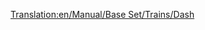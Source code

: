 [[Translation:en/Manual/Base Set/Trains/Dash]]
{{en/Trains|Image=[[File:en/Dash.png]]
|Name="Dash"
|Cost=£16,406 ($32.812)
|Speed=120 km/h (75 mph, 33 m/s)
|Weight=38 t
|Power=700 hp (523 kW)
|Annual=£1,066 ($2.132)
|Designed=1984
|Lifespan=15
|Capacity=80 passengers
|Description=The Dash DMU is a Diesel Multiple unit that by default comes with two units and carries passengers in much the same way as the [[en/Manual/Base Set/Trains/Manley-Morel DMU]], albeit with slightly higher speed, power and capacity.

These trains are really only suitable for light passenger transport, as they lack the power to transport heavier goods and pull more carriages.  You could add more units to increase the power and capacity (in true DMU style), but you are still limited to 75mph, so a better option would be to use [[en/Manual/Base Set/Trains/SH "125"]] on the busier routes or even the [[en/Manual/Base Set/Trains/T.I.M.|"T.I.M."]] when it is invented.

A word of warning; when faster trains arrive on a large network, you may find that they get stuck behind these slower units slowing the whole network down, so you should either upgrade the whole lot, keep the DMUs on a separate section of track, or build [[en/overtaking sections]].
|Real-life=The first of the so-called second generation (if you discount the 14x series railbuses) the [http://en.wikipedia.org/wiki/British_Rail_Class_150 Class 150 'Sprinter'] (Hence the name 'Dash') was introduced in the mid-1980s to replace the earlier generation of DMU, dating back to the 1950s and 1960s. The mainstay of the British 'Regional Railways' local railways until privatisation between 1990 and 1996, they are still workhorses of rural and commuter lines.
}}